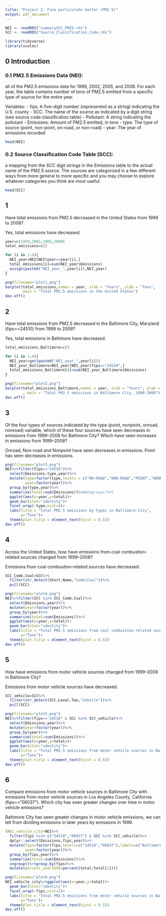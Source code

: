 ---
title: "Project 2: Fine particulate matter (PM2.5)"
output: pdf_document
---

```{r include=FALSE}
NEI <- readRDS("summarySCC_PM25.rds")
SCC <- readRDS("Source_Classification_Code.rds")
```

```{r}
library(tidyverse)
library(scales)
```
## 0 Introduction
### 0.1 PM2.5 Emissions Data (NEI): 
all of the PM2.5 emissions data for 1999, 2002, 2005, and 2008. For each year, the table contains number of tons of PM2.5 emitted from a specific type of source for the entire year.

Variables:\newline
- fips: A five-digit number (represented as a string) indicating the U.S. county \newline
- SCC: The name of the source as indicated by a digit string (see source code classification table)\newline
- Pollutant: A string indicating the pollutant\newline
- Emissions: Amount of PM2.5 emitted, in tons\newline
- type: The type of source (point, non-point, on-road, or non-road)\newline
- year: The year of emissions recorded\newline

```{r}
head(NEI)
```

### 0.2 Source Classification Code Table (SCC):
a mapping from the SCC digit strings in the Emissions table to the actual name of the PM2.5 source. The sources are categorized in a few different ways from more general to more specific and you may choose to explore whatever categories you think are most useful.

```{r}
head(SCC)
```

## 1 

Have total emissions from PM2.5 decreased in the United States from 1999 to 2008? 

Yes, total emissions have decreased.
```{r}
year=c(1999,2002,2005,2008)
total_emissions=c()

for (i in 1:4){
  NEI_year=NEI[NEI$year==year[i],]
  total_emissions[i]=sum(NEI_year$Emissions)
  assign(paste0("NEI_year_",year[i]),NEI_year)
}

png(filename="plot1.png")
barplot(total_emissions,names = year, xlab = "Years", ylab = "Tons", 
        main = "Total PM2.5 emissions in the United States")
dev.off()
```

## 2

Have total emissions from PM2.5 decreased in the Baltimore City, Maryland (fips==24510) from 1999 to 2008? 

Yes, total emissions in Baltimore have decreased.
```{r}
total_emissions_Baltimore=c()

for (i in 1:4){
  NEI_year=get(paste0("NEI_year_",year[i]))
  NEI_year_Baltimore=NEI_year[NEI_year$fips=="24510",]
  total_emissions_Baltimore[i]=sum(NEI_year_Baltimore$Emissions)
}

png(filename="plot2.png")
barplot(total_emissions_Baltimore,names = year, xlab = "Years", ylab = "Tons"
        , main = "Total PM2.5 emissions in Baltimore City, 1999-2008")
dev.off()
```

## 3

Of the four types of sources indicated by the type (point, nonpoint, onroad, nonroad) variable, which of these four sources have seen decreases in emissions from 1999–2008 for Baltimore City? Which have seen increases in emissions from 1999–2008?

Onroad, Non-road and Nonpoint have seen decreases in emissions. Point has seen decreases in emissions.

```{r}
png(filename="plot3.png")
NEI%>%filter(fips=="24510")%>%
  select(Emissions,type,year)%>%
  mutate(type=factor(type,levels = c("ON-ROAD","NON-ROAD","POINT","NONPOINT")),
         year=factor(year))%>%
  group_by(type,year)%>%
  summarise(total=sum(Emissions))%>%#ungroup()%>%
  ggplot(aes(x=year,y=total))+
  geom_bar(stat="identity")+
  facet_wrap(~type,ncol=4)+
  labs(title = "Total PM2.5 emissions by types in Baltimore City",
       y="Tons")+
  theme(plot.title = element_text(hjust = 0.5))
dev.off()
```

## 4 
Across the United States, how have emissions from coal combustion-related sources changed from 1999–2008?

Emissions from coal combustion-related sources have decreased.
```{r}
SCC_Comb.Coal=SCC%>%
  filter(str_detect(Short.Name,"Comb|Coal"))%>%
  pull(SCC)

png(filename="plot4.png")
NEI%>%filter(SCC %in% SCC_Comb.Coal)%>%
  select(Emissions,year)%>%
  mutate(year=factor(year))%>%
  group_by(year)%>%
  summarise(total=sum(Emissions))%>%
  ggplot(aes(x=year,y=total))+
  geom_bar(stat="identity")+
  labs(title = "Total PM2.5 emissions from coal combustion-related sources",
       y="Tons")+
  theme(plot.title = element_text(hjust = 0.5))
dev.off()
```

## 5

How have emissions from motor vehicle sources changed from 1999–2008 in Baltimore City?

Emissions from motor vehicle sources have decreased.
```{r}
SCC_vehicle=SCC%>%
  filter(str_detect(SCC.Level.Two,"Vehicle"))%>%
  pull(SCC)

png(filename="plot5.png")
NEI%>%filter(fips=="24510" & SCC %in% SCC_vehicle)%>%
  select(Emissions,year)%>%
  mutate(year=factor(year))%>%
  group_by(year)%>%
  summarise(total=sum(Emissions))%>%
  ggplot(aes(x=year,y=total))+
  geom_bar(stat="identity")+
  labs(title = "Total PM2.5 emissions from motor vehicle sources in Baltimore City",
       y="Tons")+
  theme(plot.title = element_text(hjust = 0.5))
dev.off()
```

## 6 

Compare emissions from motor vehicle sources in Baltimore City with emissions from motor vehicle sources in Los Angeles County, California (fips=="06037"). Which city has seen greater changes over time in motor vehicle emissions?

Baltimore City has seen greater changes in motor vehicle emissions, we can tell from dividing emissions in later years by emissions in 1999.
```{r}
(NEI_vehicle_city=NEI%>%
  filter(fips %in% c("24510","06037") & SCC %in% SCC_vehicle)%>%
  dplyr::select(Emissions,fips,year)%>%
  mutate(fips=factor(fips,levels=c("24510","06037"),labels=c("Baltimore City","Los Angeles")),
         year=factor(year))%>%
  group_by(fips,year)%>%
  summarise(total=sum(Emissions))%>%
  ungroup()%>%group_by(fips)%>%
  mutate(percent_year1999=percent(total/total[1])))

png(filename="plot6.png")
NEI_vehicle_city%>%ggplot(aes(x=year,y=total))+
  geom_bar(stat="identity")+
  facet_wrap(~fips,ncol=2)+
  labs(title = "Total PM2.5 emissions from motor vehicle sources in Baltimore and Los Angeles",
       y="Tons")+
  theme(plot.title = element_text(hjust = 0.5))
dev.off()
```

